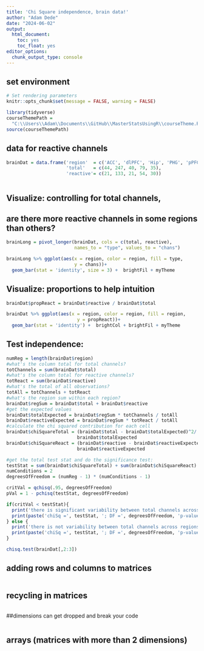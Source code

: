 ```yaml
---
title: 'Chi Square independence, brain data!'
author: "Adam Dede"
date: "2024-06-02"
output:
  html_document:
    toc: yes
    toc_float: yes
editor_options:
  chunk_output_type: console
---
```



## set environment

```r

# Set rendering parameters
knitr::opts_chunk$set(message = FALSE, warning = FALSE)

library(tidyverse)
courseThemePath = 
  "C:\\Users\\Adam\\Documents\\GitHub\\MasterStatsUsingR\\courseTheme.R"
source(courseThemePath)

```

## data for reactive channels

```r

brainDat = data.frame('region'  = c('ACC', 'dlPFC', 'Hip', 'PHG', 'pPFC'), 
                      'total'   = c(44, 247, 40, 79, 35), 
                      'reactive'= c(21, 133, 21, 54, 30))



```

## Visualize: controlling for total channels, 
## are there more reactive channels in some regions than others?

```r

brainLong = pivot_longer(brainDat, cols = c(total, reactive), 
                         names_to = "type", values_to = "chans")

brainLong %>% ggplot(aes(x = region, color = region, fill = type, 
                         y = chans))+
  geom_bar(stat = 'identity', size = 3) +  brightFil + myTheme


```

## Visualize: proportions to help intuition 
```r

brainDat$propReact = brainDat$reactive / brainDat$total

brainDat %>% ggplot(aes(x = region, color = region, fill = region, 
                          y = propReact))+
  geom_bar(stat = 'identity') +  brightCol + brightFil + myTheme


```

## Test independence:  
```r

numReg = length(brainDat$region)
#what's the column total for total channels? 
totChannels = sum(brainDat$total)
#what's the column total for reactive channels?
totReact = sum(brainDat$reactive)
#what's the total of all observations? 
totAll = totChannels + totReact
#what's the region sum within each region? 
brainDat$regSum = brainDat$total + brainDat$reactive
#get the expected values
brainDat$totalExpected = brainDat$regSum * totChannels / totAll
brainDat$reactiveExpected = brainDat$regSum * totReact / totAll
#calculate the chi squared contribution for each cell
brainDat$chiSquareTotal = (brainDat$total - brainDat$totalExpected)^2/
                          brainDat$totalExpected
brainDat$chiSquareReact = (brainDat$reactive - brainDat$reactiveExpected)^2/
                          brainDat$reactiveExpected

#get the total test stat and do the significance test: 
testStat = sum(brainDat$chiSquareTotal) + sum(brainDat$chiSquareReact)
numConditions = 2 
degreesOfFreedom = (numReg - 1) * (numConditions - 1)

critVal = qchisq(.95, degreesOfFreedom)
pVal = 1 - pchisq(testStat, degreesOfFreedom)

if(critVal < testStat){
  print('there is significant variability between total channels across regions')
  print(paste('chiSq =', testStat, '; DF =', degreesOfFreedom, 'p-value =', pVal))
} else {
  print('there is not variability between total channels across regions')
  print(paste('chiSq =', testStat, '; DF =', degreesOfFreedom, 'p-value =', pVal))
}

chisq.test(brainDat[,2:3])


```

## adding rows and columns to matrices
```r


```
## recycling in matrices
```r

```
##dimensions can get dropped and break your code
```r

```

## arrays (matrices with more than 2 dimensions)
```r



```

